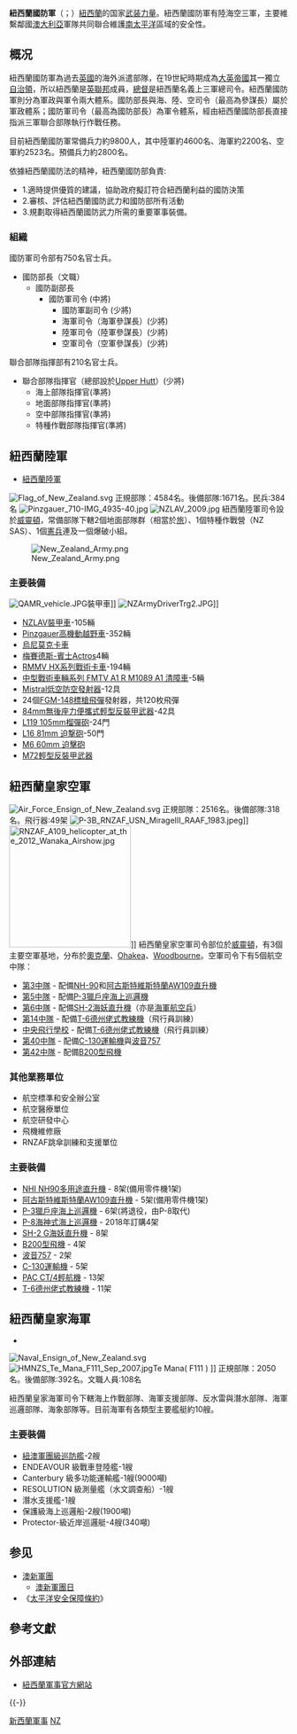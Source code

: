 {{noteTA
|G1=地名
|G2=Aero
|G3=Unit
}}
{{Link style|time=2015-12-12T04:12:13+00:00}}
{{Infobox national military
| name               = 紐西蘭國防軍
| native_name        = {{native name|en|New Zealand Defence Force}}<br>{{native name|mi|Te Ope Kātua o Aotearoa}}
| image              = [[File:Logo_of_the_New_Zealand_Defence_Force.svg|200px]]
| alt                = 
| caption            = 
| image2             =
| alt2               = 
| caption2           =
| motto              =
| founded            = 1909
| current_form       =
| disbanded          =
| branches           = {{flagicon image|Naval Ensign of New Zealand.svg}}[[新西蘭皇家海軍|新西蘭皇家海軍]]<br>{{flagicon image|Flag of New Zealand.svg}}[[新西蘭陸軍|新西蘭陸軍]]<br>{{flagicon image|Air Force Ensign of New Zealand.svg}}[[新西蘭皇家空軍|新西蘭皇家空軍]]
| headquarters       = [[惠靈頓|惠靈頓]]
| flying_hours       = 
| website            = {{Official URL}}
<!-- Leadership -->
| commander-in-chief = [[紐西蘭總督|總督]] [[辛迪·基羅|辛迪·基羅女爵士]]
| commander-in-chief_title = [[總司令|總司令]]
| chief minister     = [[潔辛達·阿爾登|潔辛達·阿爾登]]
| chief minister_title = [[紐西蘭總理|總理]]
| minister           = [[Peeni_Henare|Peeni Henare]]
| minister_title     = {{le|紐西蘭國防部長|Minister of Defence (New Zealand)|國防部長}}
| chief_of_staff          = [[中將|空軍中將]] [[Kevin_Short_(RNZAF_officer)|Kevin Short]]
| chief_of_staff_title    = {{le|紐西蘭國防軍司令|Chief of Defence Force (New Zealand)|國防軍司令}}
<!-- Manpower -->
| age                = 獲得家長同意下17歲;18歲前不會分配單位({{as of|2017|9}})<ref name="Service_Age">{{cite web |title= New Zealand Defence Act 1990 |date= 1 September 2017 |url = http://www.legislation.govt.nz/act/public/1990/0028/latest/DLM206039.html?search=sw_096be8ed8165d999_age_25_se&p=1 |archive-url = https://web.archive.org/web/20180217083156/http://www.legislation.govt.nz/act/public/1990/0028/latest/whole.html |url-status= dead |archive-date= 17 February 2018}}</ref>
| conscription       =
| manpower_data      =
| manpower_age       = 20-49<ref>{{cite web |url = http://archive.stats.govt.nz/~/media/Statistics/Browse%20for%20stats/NationalPopulationEstimates/HOTPAt30Jun17/npe-jun17-tables.xlsx |title = Table 3: Estimated residential population by five-year age group |year = 2017 |publisher=New Zealand Ministry of Statistics }}</ref>
| available          = 955,640
| available_f        = 981,050
| fit                =
| fit_f              =
| reaching           =
| reaching_f         =
| active             = 9,778 (2021年10月)<ref name="auto">{{cite web |title= NZDF Website About |date= 2021|url = https://www.nzdf.mil.nz/nzdf/our-people/ |access-date= 3 Nov 2021 }}</ref>
| ranked             =
| reserve            = 2,818 (2021年10月)<ref name="auto" />
| deployed           = 94 ({{as of|2021|10}})<ref name="deploy">{{cite web |title= NZDF Deployments Map |date= 2021|url = https://www.defence.govt.nz/what-we-do/diplomacy-and-deployments/deployment-map/ |access-date= 3 Nov 2021 }}</ref>
<!-- Financial -->
| amount             = 2019/20財政年度<ref>{{cite web |url = https://treasury.govt.nz/publications/summary-tables/summary-tables-estimates-appropriations-2019-20-html#section-9 |title=Total Appropriations for Each Vote |work=Budget 2019 |publisher=The Treasury |access-date=8 June 2019 }}</ref><br />{{increase}}$4,291,152,000
| percent_GDP        = 1.5%<ref>{{cite web |url= https://www.cia.gov/the-world-factbook/countries/new-zealand/#military-and-security |title= The World Factbook |website=Cia.gov |access-date= 2021-11-03 }}</ref>
<!-- Industrial -->
| domestic_suppliers =
| foreign_suppliers  = {{USA}}<br />{{CHN}}
| imports            =
| exports            =
<!-- Related articles -->
| history            = {{le|紐西蘭軍事史|Military history of New Zealand}}
| ranks              = {{le|紐西蘭國防軍軍階|New Zealand military ranks}}
}}

'''紐西蘭國防軍'''（{{lang-en|'''New Zealand Defence Force'''}}；{{lang-mi|'''Te Ope Kaatua o Aotearoa'''}}）[[紐西蘭|紐西蘭]]的国家[[武装力量|武装力量]]。紐西蘭國防軍有陸海空三軍，主要維繫鄰國[[澳大利亞|澳大利亞]]軍隊共同聯合維護[[南太平洋|南太平洋]]區域的安全性。

== 概况 ==
紐西蘭國防軍為過去[[英國|英國]]的海外派遣部隊，在19世紀時期成為[[大英帝國|大英帝國]]其一獨立[[自治領|自治領]]，所以紐西蘭是[[英聯邦|英聯邦]]成員，[[總督|總督]]是紐西蘭名義上三軍總司令。紐西蘭國防軍則分為軍政與軍令兩大體系。國防部長與海、陸、空司令（最高為參謀長）屬於軍政體系；國防軍司令（最高為國防部長）為軍令體系，經由紐西蘭國防部長直接指派三軍聯合部隊執行作戰任務。

目前紐西蘭國防軍常備兵力約9800人，其中陸軍約4600名、海軍約2200名、空軍約2523名。預備兵力約2800名。

依據紐西蘭國防法的精神，紐西蘭國防部負責:
*1.適時提供優質的建議，協助政府擬訂符合紐西蘭利益的國防決策
*2.審核、評估紐西蘭國防武力和國防部所有活動
*3.規劃取得紐西蘭國防武力所需的重要軍事裝備。

=== 組織 ===
國防軍司令部有750名官士兵。

* 國防部長（文職）
** 國防副部長
*** 國防軍司令 (中將)
**** 國防軍副司令 (少將)
**** 海軍司令（海軍參謀長）(少將)
**** 陸軍司令（陸軍參謀長）(少將)
**** 空軍司令（空軍參謀長）(少將)

聯合部隊指揮部有210名官士兵。

* 聯合部隊指揮官（總部設於[[:en:Upper_Hutt|Upper Hutt]]）(少將)
** 海上部隊指揮官(準將)
** 地面部隊指揮官(準將)
** 空中部隊指揮官(準將)
** 特種作戰部隊指揮官(準將)

== 紐西蘭陸軍 ==
*[[紐西蘭陸軍|紐西蘭陸軍]]

[[File:Flag_of_New_Zealand.svg|thumb]]
正規部隊：4584名。後備部隊:1671名。民兵:384名
[[File:Pinzgauer_710-IMG_4935-40.jpg|thumb]]
[[File:NZLAV_2009.jpg|thumb]]
紐西蘭陸軍司令設於[[威靈頓|威靈頓]]，常備部隊下轄2個地面部隊群（相當於[[旅|旅]]）、1個特種作戰營（NZ SAS）、1個[[憲兵|憲兵]]連及一個爆破小組。

<!--  注释出：[[File:NZ_Javelin_wn06031149tn.JPG|thumb]] -->
[[File:New_Zealand_Army.png|thumb]]

=== 主要裝備 ===
[[File:QAMR_vehicle.JPG|thumb]]裝甲車]]
[[File:NZArmyDriverTrg2.JPG|thumb]]]]
* [[LAV-3裝甲車|NZLAV裝甲車]]-105輛
* [[:en:Pinzgauer_High_Mobility_All-Terrain_Vehicle|Pinzgauer高機動越野車]]-352輛
* [[烏尼莫克|烏尼莫克卡車]]
* [[梅賽德斯-賓士|梅賽德斯-賓士]][[Actros|Actros]]4輛
* [[:en:_RMMV_HX_range_of_tactical_trucks|RMMV HX系列戰術卡車]]-194輛
* [[:en:Family_of_Medium_Tactical_Vehicles|中型戰術車輛系列 FMTV A1 R M1089 A1 清障車]]-5輛
* [[:en:Mistral_missile|Mistral低空防空發射器]]-12具
* 24個[[FGM-148標槍飛彈|FGM-148標槍飛彈]]發射器，共120枚飛彈
* [[卡爾·古斯塔夫無後座力炮|84mm無後座力便攜式輕型反裝甲武器]]-42具
* [[:en:L118_Light_Gun|L119 105mm榴彈砲]]-24門
* [[:en:L16_81mm_Mortar|L16 81mm 迫撃砲]]-50門
* [[:en:_M6_mortar|M6 60mm 迫擊砲]]
* [[M72輕型反裝甲武器|M72輕型反裝甲武器]]

== 紐西蘭皇家空軍 ==
{{main|紐西蘭皇家空軍}}

[[File:Air_Force_Ensign_of_New_Zealand.svg|thumb]]
{{Location map+ | New Zealand
| AlternativeMap = New Zealand relief map.jpg
| width   = 220
| caption = '''紐西蘭皇家空軍基地位置'''
| places  =
  {{Location map~ | New Zealand
  | lat_deg = -36.787778
  | lon_deg = 174.630278
  | label   = '''奧克蘭'''
  | mark = RAF roundel.svg
  | position = left
  }}
  {{Location map~ | New Zealand
  | lat_deg = -41.517917
  | lon_deg = 173.87
  | label   = '''Woodbourne'''
  | mark = RAF roundel.svg
  | position = bottom
  }}
  {{Location map~ | New Zealand
  | lat_deg = -40.206111
  | lon_deg = 175.387778
  | label   = '''Ohakea'''
  | mark = RAF roundel.svg
  | position = top
  }}
}}
正規部隊：2516名。後備部隊:318名。飛行器:49架
[[File:P-3B_RNZAF_USN_MirageIII_RAAF_1983.jpeg|thumb]]]]
[[File:RNZAF_A109_helicopter_at_the_2012_Wanaka_Airshow.jpg|220px]]]]
紐西蘭皇家空軍司令部位於[[威靈頓|威靈頓]]，有3個主要空軍基地，分布於[[奧克蘭_(紐西蘭)|奧克蘭]]、[[:en:RNZAF_Base_Ohakea|Ohakea]]、[[:en:RNZAF_Base_Woodbourne|Woodbourne]]。空軍司令下有5個航空中隊：

* [[:en:No._3_Squadron_RNZAF|第3中隊]] - 配備[[NH-90|NH-90]]和[[阿古斯特維斯特蘭AW109直升機|阿古斯特維斯特蘭AW109直升機]]
* [[:en:No._5_Squadron_RNZAF|第5中隊]] - 配備[[P-3獵戶座海上巡邏機|P-3獵戶座海上巡邏機]]
* [[:en:No._6_Squadron_RNZAF|第6中隊]] - 配備[[:en:SH-2_Seasprite|SH-2海妖直升機]]（亦是[[海軍航空兵|海軍航空兵]]）
* [[:en:No._14_Squadron_RNZAF|第14中隊]] - 配備[[T-6德州佬式教練機|T-6德州佬式教練機]]（飛行員訓練）
* [[:en:_Central_Flying_School_RNZAF|中央飛行學校]] - 配備[[T-6德州佬式教練機|T-6德州佬式教練機]]（飛行員訓練）
* [[:en:No._40_Squadron_RNZAF|第40中隊]] - 配備[[C-130運輸機|C-130運輸機]]與[[波音757|波音757]]
* [[:en:No._42_Squadron_RNZAF|第42中隊]] - 配備[[:en:Beechcraft_Super_King_Air|B200型飛機]]

=== 其他業務單位 ===
* 航空標準和安全辦公室
* 航空醫療單位
* 航空研發中心 
* 飛機維修廠
* RNZAF跳傘訓練和支援單位 

=== 主要裝備 ===
* [[NH90|NHI NH90多用途直升機]] - 8架(備用零件機1架)
* [[阿古斯特維斯特蘭AW109直升機|阿古斯特維斯特蘭AW109直升機]] - 5架(備用零件機1架)
* [[P-3獵戶座海上巡邏機|P-3獵戶座海上巡邏機]] - 6架(將退役，由P-8取代)
* [[P-8海神式海上巡邏機|P-8海神式海上巡邏機]] - 2018年訂購4架
* [[:en:SH-2_Seasprite|SH-2 G海妖直升機]] - 8架
* [[:en:Beechcraft_Super_King_Air|B200型飛機]] - 4架
* [[波音757|波音757]] - 2架
* [[C-130運輸機|C-130運輸機]] - 5架
* [[:en:PAC_CT/4|PAC CT/4輕航機]] - 13架
* [[T-6德州佬式教練機|T-6德州佬式教練機]] - 11架

== 紐西蘭皇家海軍 ==
*{{link-en|紐西蘭皇家海軍|Royal New Zealand Navy}}

[[File:Naval_Ensign_of_New_Zealand.svg|thumb]]
[[File:HMNZS_Te_Mana_F111_Sep_2007.jpg|thumb]]Te Mana( F111 ) ]]
正規部隊：2050名。後備部隊:392名。文職人員:108名

紐西蘭皇家海軍司令下轄海上作戰部隊、海軍支援部隊、反水雷與潛水部隊、海軍巡邏部隊、海象部隊等。目前海軍有各類型主要艦艇約10艘。

=== 主要裝備 ===
* [[紐澳軍團級巡防艦|紐澳軍團級巡防艦]]-2艘
* ENDEAVOUR 級戰車登陸艦-1艘
* Canterbury 級多功能運輸艦-1艘(9000噸)
* RESOLUTION 級測量艦（水文調查船）-1艘
* 潛水支援艦-1艘
* 保護級海上巡邏船-2艘(1900噸)
* Protector-級近岸巡邏艇-4艘(340噸)

== 参见 ==
* [[澳新軍團|澳新軍團]]
** [[澳新軍團日|澳新軍團日]]
* 《[[太平洋安全保障條約|太平洋安全保障條約]]》

== 參考文獻 ==
{{reflist}}

== 外部連結 ==
* [http://www.nzdf.mil.nz/default.htm 紐西蘭軍事官方網站]



{{-}}
{{大洋洲各國家和地区军事}}

[[Category:新西蘭軍事|]]
[[Category:各国武装力量|NZ]]